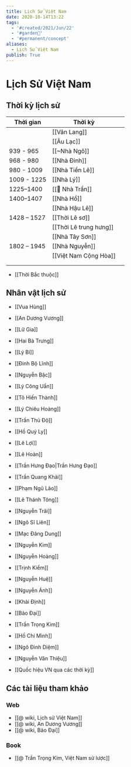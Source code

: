 ```yaml
---
title: Lịch Sử Việt Nam
date: 2020-10-14T13:22
tags:
  - '#created/2021/Jun/22'
  - '#garden🏡'
  - '#permanent/concept'
aliases:
  - Lịch Sử Việt Nam
publish: True
---
```

# Lịch Sử Việt Nam

## Thời kỳ lịch sử
| Thời gian   | Thời kỳ                |     |
| ----------- | ---------------------- | --- |
|             | [[Văn Lang]]          |     |
|             | [[Âu Lạc]]            |     |
| 939 - 965   | [[~Nhà Ngô]]           |     |
| 968 - 980   | [[Nhà Đinh]]          |     |
| 980 - 1009  | [[Nhà Tiền Lê]]       |     |
| 1009 - 1225 | [[Nhà Lý]]            |     |
| 1225–1400   | [[🏡 Nhà Trần]]        |     |
| 1400–1407   | [[Nhà Hồ]]            |     |
|             | [[Nhà Hậu Lê]]        |     |
| 1428 – 1527 | [[Thời Lê sơ]]         |     |
|             | [[Thời Lê trung hưng]] |     |
|             | [[Nhà Tây Sơn]]       |     |
| 1802 – 1945 | [[Nhà Nguyễn]]        |     |
|             | [[Việt Nam Cộng Hòa]] |     |
|             |                        |     |
|             |                        |     |
- [[Thời Bắc thuộc]]

## Nhân vật lịch sử
- [[Vua Hùng]]
- [[An Dương Vương]]
- [[Lữ Gia]]
- [[Hai Bà Trưng]]
- [[Lý Bí]]
- [[Đinh Bộ Lĩnh]]
- [[Nguyễn Bặc]]
- [[Lý Công Uẩn]]
- [[Tô Hiến Thành]]
- [[Lý Chiêu Hoàng]]
- [[Trần Thủ Độ]]
- [[Hồ Quý Ly]]
- [[Lê Lợi]]
- [[Lê Hoàn]]
- [[Trần Hưng Đạo|Trần Hưng Đạo]]
- [[Trần Quang Khải]]
- [[Phạm Ngũ Lão]]
- [[Lê Thánh Tông]]
- [[Nguyễn Trãi]]
- [[Ngô Sĩ Liên]]
- [[Mạc Đăng Dung]]
- [[Nguyễn Kim]]
- [[Nguyễn Hoàng]]
- [[Trịnh Kiểm]]
- [[Nguyễn Huệ]]
- [[Nguyễn Ánh]]
- [[Khải Định]]
- [[Bảo Đại]]
- [[Trần Trọng Kim]]
- [[Hồ Chí Minh]]
- [[Ngô Đình Diệm]]
- [[Nguyễn Văn Thiệu]]


- [[Quốc hiệu VN qua các thời kỳ]]

## Các tài liệu tham khảo
### Web
- [[@ wiki, Lịch sử Việt Nam]]
- [[@ wiki, An Dương Vương]]
- [[@ wiki, Bảo Đại]]

### Book
- [[@ Trần Trọng Kim, Việt Nam sử lược]]